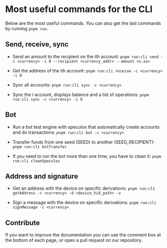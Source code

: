 # Most useful commands for the CLI

Below are the most useful commands. You can also get the last commands by running `pnpm run`.

## Send, receive, sync

- Send an amount to the recipient on the ith account:
`pnpm run:cli send -c <currency> -i 0 --recipient <currency_addr> --amount <x.xx>`

- Get the address of the ith account:
`pnpm run:cli receive -c <currency> -i 0`

- Sync all accounts:
`pnpm run:cli sync -c <currency>`

- Sync the i account, displays balance and a list of operations:
`pnpm run:cli sync -c <currency> -i 0`

## Bot

- Run a bot test engine with speculos that automatically create accounts and do transactions:
`pnpm run:cli bot -c <currency>`

- Transfer funds from one seed (SEED) to another (SEED_RECIPIENT):
`pnpm run:cli botTransfer`

- If you need to run the bot more than one time, you have to clean it:
`pnpm run:cli cleanSpeculos`

## Address and signature

- Get an address with the device on specific derivations:
`pnpm run:cli getAddress -c <currency> -d <device_hid_path> -v`

- Sign a message with the device on specific derivations:
`pnpm run:cli signMessage -c <currency>`

## Contribute 

If you want to improve the documentation you can use the comment box at the bottom of each page, or open a pull request on our repository.
